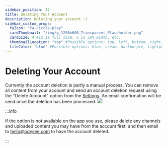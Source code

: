 ---
sidebar_position: 12
title: Deleting Your Account
description: Deleting your account :(
sidebar_custom_props:
  faIcon: "fa-circle-play"
  cardThumbnail: "/img/g_1200x600_Transparent_Placeholder.png"
  cardSize: 4 #12 is full size, 6 is 50% width, etc.
  thumbnailLocation: "top" #Possible options: top, left, bottom, right, none
  tileColor: "blue" #Possible options: blue, cream, darkpurple, lightpurple, mauve, orange, pink, none
---

# Deleting Your Account

Currently the account deletion is partly a manual process. You can remove all content from your account and send an account deletion request using the "Delete Account" option from the [Settings](https://odysee.com/$/settings). An email confirmation will be send once the deletion has been processed.
![](https://thumbs.odycdn.com/4d8fc2235830ac249751daa82c42bffc.webp)

:::info

If the option is not available on the app you use, please delete any channels and uploaded content you may have from the account first, and then email to hello@odysee.com to have the account deleted.

:::
